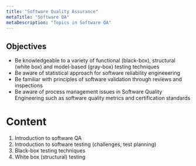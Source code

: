 ```yaml
---
title: "Software Quality Assurance"
metaTitle: "Software QA"
metaDescription: "Topics in Software QA"
---
```


## Objectives

- Be knowledgeable to a variety of functional (black-box), structural (white box) and model-based (gray-box) testing techniques
- Be aware of statistical approach for software reliability engineeering
- Be familiar with principles of software validation through reviews and inspections
- Be aware of process management issues in Software Quality Engineering such as software quality metrics and certification standards

# Content
1. Introduction to software QA
2. Introduction to software testing (challenges, test planning)
3. Black-box testing techniques
4. White box (structural) testing
